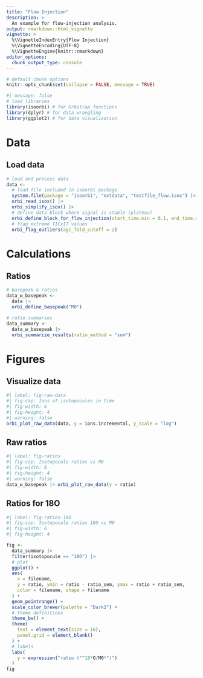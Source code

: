 ```yaml
---
title: "Flow Injection"
description: >
  An example for flow-injection analysis.
output: rmarkdown::html_vignette
vignette: >
  %\VignetteIndexEntry{Flow Injection}
  %\VignetteEncoding{UTF-8}
  %\VignetteEngine{knitr::rmarkdown}
editor_options: 
  chunk_output_type: console
---
```



```r
# default chunk options
knitr::opts_chunk$set(collapse = FALSE, message = TRUE)
```


```r
#| message: false
# load libraries
library(isoorbi) # for Orbitrap functions
library(dplyr) # for data wrangling
library(ggplot2) # for data visualization
```

# Data

## Load data

```r
# load and process data
data <- 
  # load file included in isoorbi package
  system.file(package = "isoorbi", "extdata", "testfile_flow.isox") |>
  orbi_read_isox() |>
  orbi_simplify_isox() |>
  # define data block where signal is stable (plateau)
  orbi_define_block_for_flow_injection(start_time.min = 0.1, end_time.min = 0.9) |>
  # flag extreme TICxIT values
  orbi_flag_outliers(agc_fold_cutoff = 2)
```

# Calculations

## Ratios

```r
# basepeak & ratios
data_w_basepeak <- 
  data |>
  orbi_define_basepeak("M0")

# ratio summaries
data_summary <- 
  data_w_basepeak |>
  orbi_summarize_results(ratio_method = "sum")

```

# Figures

## Visualize data

```r
#| label: fig-raw-data
#| fig-cap: Ions of isotopocules in time
#| fig-width: 6
#| fig-height: 4
#| warning: false
orbi_plot_raw_data(data, y = ions.incremental, y_scale = "log")
```

## Raw ratios

```r
#| label: fig-ratios
#| fig-cap: Isotopocule ratios vs M0
#| fig-width: 6
#| fig-height: 4
#| warning: false
data_w_basepeak |> orbi_plot_raw_data(y = ratio) 
```

## Ratios for 18O

```r
#| label: fig-ratios-18O
#| fig-cap: Isotopocule ratios 18O vs M0
#| fig-width: 6
#| fig-height: 4

fig <- 
  data_summary |>
  filter(isotopocule == "18O") |>
  # plot
  ggplot() +
  aes(
    x = filename,
    y = ratio, ymin = ratio - ratio_sem, ymax = ratio + ratio_sem,
    color = filename, shape = filename
  ) +
  geom_pointrange() +
  scale_color_brewer(palette = "Dark2") +
  # theme definitions
  theme_bw() +
  theme(
    text = element_text(size = 16),
    panel.grid = element_blank()
  ) +
  # labels
  labs(
    y = expression("ratio ("^18*O/M0*")")
  )
fig
```